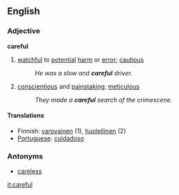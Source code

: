 ==English==
===Adjective===
'''careful'''
# [[watchful]] to [[potential]] [[harm]] or [[error]];  [[cautious]]
#:''He was a slow and '''careful''' driver.''
# [[conscientious]] and [[painstaking]]; [[meticulous]]
#:''They made a '''careful''' search of the crimescene.''

====Translations====
*Finnish: [[varovainen]] (1), [[huolellinen]] (2)
*[[Portuguese]]: [[cuidadoso]]
===Antonyms===
*[[careless]]

[[it:careful]]
